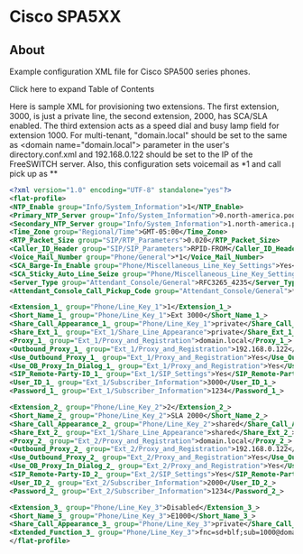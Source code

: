 
# Cisco SPA5XX 

 

## About

Example configuration XML file for Cisco SPA500 series phones.

Click here to expand Table of Contents

Here is sample XML for provisioning two extensions. The first extension, 3000, is just a private line, the second extension, 2000, has SCA/SLA enabled. The third extension acts as a speed dial and busy lamp field for extension 1000\. For multi-tenant, "domain.local" should be set to the same as \<domain name="domain.local"> parameter in the user's directory.conf.xml and 192.168.0.122 should be set to the IP of the FreeSWITCH server. Also, this configuration sets voicemail as \*1 and call pick up as \*\*

```xml
<?xml version="1.0" encoding="UTF-8" standalone="yes"?>
<flat-profile>
<NTP_Enable group="Info/System_Information">1</NTP_Enable>
<Primary_NTP_Server group="Info/System_Information">0.north-america.pool.ntp.org</Primary_NTP_Server>
<Secondary_NTP_Server group="Info/System_Information">1.north-america.pool.ntp.org</Secondary_NTP_Server>
<Time_Zone group="Regional/Time">GMT-05:00</Time_Zone>
<RTP_Packet_Size group="SIP/RTP_Parameters">0.020</RTP_Packet_Size>
<Caller_ID_Header group="SIP/SIP_Parameters">RPID-FROM</Caller_ID_Header>
<Voice_Mail_Number group="Phone/General">*1</Voice_Mail_Number>
<SCA_Barge-In_Enable group="Phone/Miscellaneous_Line_Key_Settings">Yes</SCA_Barge-In_Enable>
<SCA_Sticky_Auto_Line_Seize group="Phone/Miscellaneous_Line_Key_Settings">Yes</SCA_Sticky_Auto_Line_Seize>
<Server_Type group="Attendant_Console/General">RFC3265_4235</Server_Type>
<Attendant_Console_Call_Pickup_Code group="Attendant_Console/General">**</Attendant_Console_Call_Pickup_Code>

<Extension_1_ group="Phone/Line_Key_1">1</Extension_1_>
<Short_Name_1_ group="Phone/Line_Key_1">Ext 3000</Short_Name_1_>
<Share_Call_Appearance_1_ group="Phone/Line_Key_1">private</Share_Call_Appearance_1_>
<Share_Ext_1_ group="Ext_1/Share_Line_Appearance">private</Share_Ext_1_>
<Proxy_1_ group="Ext_1/Proxy_and_Registration">domain.local</Proxy_1_>
<Outbound_Proxy_1_ group="Ext_1/Proxy_and_Registration">192.168.0.122</Outbound_Proxy_1_>
<Use_Outbound_Proxy_1_ group="Ext_1/Proxy_and_Registration">Yes</Use_Outbound_Proxy_1_>
<Use_OB_Proxy_In_Dialog_1_ group="Ext_1/Proxy_and_Registration">Yes</Use_OB_Proxy_In_Dialog_1_>
<SIP_Remote-Party-ID_1_ group="Ext_1/SIP_Settings">Yes</SIP_Remote-Party-ID_1_>
<User_ID_1_ group="Ext_1/Subscriber_Information">3000</User_ID_1_>
<Password_1_ group="Ext_1/Subscriber_Information">1234</Password_1_>

<Extension_2_ group="Phone/Line_Key_2">2</Extension_2_>
<Short_Name_2_ group="Phone/Line_Key_2">SLA 2000</Short_Name_2_>
<Share_Call_Appearance_2_ group="Phone/Line_Key_2">shared</Share_Call_Appearance_2_>
<Share_Ext_2_ group="Ext_1/Share_Line_Appearance">shared</Share_Ext_2_>
<Proxy_2_ group="Ext_2/Proxy_and_Registration">domain.local</Proxy_2_>
<Outbound_Proxy_2_ group="Ext_2/Proxy_and_Registration">192.168.0.122</Outbound_Proxy_2_>
<Use_Outbound_Proxy_2_ group="Ext_2/Proxy_and_Registration">Yes</Use_Outbound_Proxy_2_>
<Use_OB_Proxy_In_Dialog_2_ group="Ext_2/Proxy_and_Registration">Yes</Use_OB_Proxy_In_Dialog_2_>
<SIP_Remote-Party-ID_2_ group="Ext_2/SIP_Settings">Yes</SIP_Remote-Party-ID_2_>
<User_ID_2_ group="Ext_2/Subscriber_Information">2000</User_ID_2_>
<Password_2_ group="Ext_2/Subscriber_Information">1234</Password_2_>

<Extension_3_ group="Phone/Line_Key_3">Disabled</Extension_3_>
<Short_Name_3_ group="Phone/Line_Key_3">E1000</Short_Name_3_>
<Share_Call_Appearance_3_ group="Phone/Line_Key_3">private</Share_Call_Appearance_3_>
<Extended_Function_3_ group="Phone/Line_Key_3">fnc=sd+blf;sub=1000@domain.local</Extended_Function_3_>
</flat-profile>
```


